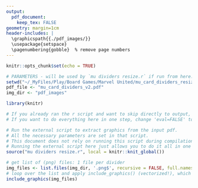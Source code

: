```yaml
---
output: 
  pdf_document:
    keep_tex: FALSE
geometry: margin=1cm
header-includes: |
  \graphicspath{{./pdf_images/}}
  \usepackage{setspace}
  \pagenumbering{gobble}  % remove page numbers
---
```

```r
knitr::opts_chunk$set(echo = TRUE)

# PARAMETERS - will be used by `mu dividers resize.r` if run from here.
setwd("~/_MyFiles/Play/Board Games/Marvel United/mu_card_dividers_resize")
pdf_file <- "mu_card_dividers_v2.pdf"
img_dir <- "pdf_images"

library(knitr)
```
```r
# If you already ran the r script and want to skip directly to output, change 'eval=TRUE' to 'eval=FALSE' in the line above.
# If you want to do everything here in one step, change 'eval=FALSE' to 'eval=TRUE'.

# Run the external script to extract graphics from the input pdf.
# All the necessary parameters are set in that script. 
# This document does not rely on running this script during compilation, in case you want to run the script first, then produce the output in 2 steps (see comments above).
# Running the external script here just allows you to do it all in one step.
source("mu dividers resize.r", local = knitr::knit_global())
```
```{=latex}
% LaTeX setup - some of this could go in the (YAML) header, but there's quite a bit, and this works.

% PARAMETERS: Dimensions
\def\DivWidth{92mm}    % Width of each divider (originals are 3.620 in, not sure if that includes the border)
\def\DivHeight{72mm}   % Height of each divider (originals are 2.613 in, which is too short for sleeved cards)
\setlength{\fboxrule}{0.25mm}    % width of border around each divider
\setlength{\fboxsep}{0mm}        % space separating border from contents (set to 0 for a tight border)
% Dividers in original file are 3.620 in wide x 2.613 in tall (91.9 x 66.4 mm; approximately 92 x 66.5 mm in practice).
% Cards themselves are 63 x 88 mm (standard poker size).  
% Sleeves vary in size, but I have found that premium sleeves (e.g., Dragon Shield) are about as wide as the original dividers are tall.  
% Dragon Shield (one of the largest) specifications are up to 92.5 x 66.5 mm (https://daviscardsandgames.com/products/dragon-shield-clear-matte-sleeves-standard-size)
% Therefore, a reasonable target is 92 mm wide (about the same as large premium sleeves, maybe even a bit less) and 72 mm tall, to allow 5 mm above sleeves.
% Except that my insert from TinkeringPaws only has a vertical clearance of 70 mm (2.76 in), and the core box only has 68 mm (2.68 in) clearance. 
% 70 mm fits in the core box at an angle, but I might not want to go much taller.  Or use 72 mm (2.83 in) for output here, and just cut mine to 70. ;)
% Borders: 
% Original uses 1 pixel non-overlapping, so 1 px around the outside and 2 pixels between each divider, 
%  in an image 1500 x 1200 px that is 254 mm wide on the page ~= 0.3387 mm between dividers?
% 0.25 mm feels close, and a good compromise between being too thin and too thick.

% re-define \includegraphics command to set desired size and border: the image will be automatically sized to fit the width, flush with the top-left (aspect ratio is preserved by default)
\let\includegraphicsOG\includegraphics
\renewcommand*{\includegraphics}[2][]{\fbox{\parbox[t][\DivHeight]{\DivWidth}{\includegraphicsOG[#1]{#2}}}}

% control spacing around graphics
\fontsize{10pt}{10pt}\selectfont    % arg1 = font size, zrg2 = baselineskip
\setlength{\lineskip}{-\fboxrule}   % remove veritcal space between dividers (negative width of the border, so borders from adjacent lines overlap)

%\begin{flushleft}   % force left alignment (aka 'raggedright') instead of fully justified
\raggedright
\ttfamily   % used a fixed-width font: this makes specifying horizontal space more reliable.
% Set the inter-word spacing to the same as the border width, but negative, so that they overlap.
%   For whatever reason, line and page breaks still work fine. 
%   Alternatively, these lengths can be set very small, and `\hspace{-\fboxrule}` added to the end of the \includegraphics re-definition above.
\setlength{\spaceskip}{-\fboxrule}
\setlength{\xspaceskip}{-\fboxrule}
```

```r
# get list of (png) files: 1 file per divider
img_files <- list.files(img_dir, '.png$', recursive = FALSE, full.names = TRUE)
# loop over the list and apply include_graphics() (vectorized!), which should use the custom command defined above.
include_graphics(img_files)
```

```{=latex}
%\end{flushleft}
```
